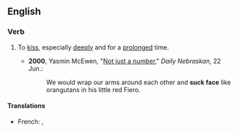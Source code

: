 ==English==

===Verb===
{{en-verb|head=[[suck]] [[face]]|sucks face|sucking face|sucked face}}

# {{context|idiomatic|colloquial|lang=en}} To [[kiss]], especially [[deeply]] and for a [[prolong]]ed time.
#* '''2000''', Yasmin McEwen, "[http://media.www.dailynebraskan.com/media/storage/paper857/news/2000/06/22/Opinion/Not-Just.A.Number-1732974.shtml?sourcedomain=www.dailynebraskan.com&MIIHost=media.collegepublisher.com Not just a number]," ''Daily Nebraskan'', 22 Jun.:
#*: We would wrap our arms around each other and '''suck face''' like orangutans in his little red Fiero.

====Translations====
{{trans-top|''(colloquial)'' to kiss, especially deeply and for a prolonged time}}
* French: {{t|fr|sucer la poire}}, {{t+|fr|sucer la pomme}}
{{trans-mid}}
{{trans-bottom}}